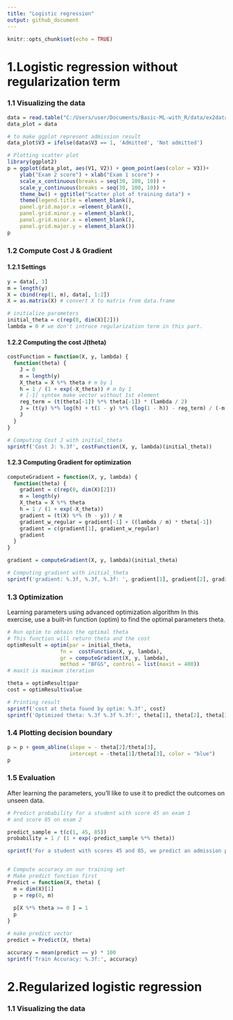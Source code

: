 ```yaml
---
title: "Logistic regression"
output: github_document
---
```


```r
knitr::opts_chunk$set(echo = TRUE)
```


# 1.Logistic regression without regularization term

### 1.1 Visualizing the data
```r
data = read.table("C:/Users/user/Documents/Basic-ML-with_R/data/ex2data1.txt", sep = ',')
data_plot = data

# to make ggplot represent admission result
data_plot$V3 = ifelse(data$V3 == 1, 'Admitted', 'Not admitted')

# Plotting scatter plot
library(ggplot2)
p = ggplot(data_plot, aes(V1, V2)) + geom_point(aes(color = V3))+
    ylab("Exam 2 score") + xlab("Exam 1 score") +
    scale_x_continuous(breaks = seq(30, 100, 10)) +
    scale_y_continuous(breaks = seq(30, 100, 10)) +
    theme_bw() + ggtitle("Scatter plot of training data") +
    theme(legend.title = element_blank(), 
    panel.grid.major.x =element_blank(),
    panel.grid.minor.y = element_blank(),  
    panel.grid.minor.x = element_blank(), 
    panel.grid.major.y = element_blank())   
p
```

### 1.2 Compute Cost J & Gradient

#### 1.2.1 Settings
```r
y = data[, 3]
m = length(y)
X = cbind(rep(1, m), data[, 1:2])
X = as.matrix(X) # convert X to matrix from data.frame

# initialize parameters
initial_theta = c(rep(0, dim(X)[2]))
lambda = 0 # we don't introce regularization term in this part.

```

#### 1.2.2 Computing the cost J(theta)
``` r
costFunction = function(X, y, lambda) {
  function(theta) {
    J = 0
    m = length(y)
    X_theta = X %*% theta # m by 1
    h = 1 / (1 + exp(-X_theta)) # m by 1
    # [-1] syntex make vector without 1st element
    reg_term = (t(theta[-1]) %*% theta[-1]) * (lambda / 2)
    J = (t(y) %*% log(h) + t(1 - y) %*% (log(1 - h)) - reg_term) / (-m)
    J
  }
}

# Computing Cost J with initial_theta
sprintf('Cost J: %.3f', costFunction(X, y, lambda)(initial_theta))

```


#### 1.2.3 Computing Gradient for optimization
``` r
computeGradient = function(X, y, lambda) {
  function(theta) {
    gradient = c(rep(0, dim(X)[2]))
    m = length(y)
    X_theta = X %*% theta
    h = 1 / (1 + exp(-X_theta))
    gradient = (t(X) %*% (h - y)) / m
    gradient_w_regular = gradient[-1] + ((lambda / m) * theta[-1])
    gradient = c(gradient[1], gradient_w_regular)
    gradient
  }
}

gradient = computeGradient(X, y, lambda)(initial_theta)

# Computing gradient with initial_theta
sprintf('gradient: %.3f, %.3f, %.3f: ', gradient[1], gradient[2], gradient[3])

```

### 1.3 Optimization

Learning parameters using advanced optimization algorithm
In this exercise, use a built-in function (optim) to find the
optimal parameters theta.

``` r
# Run optim to obtain the optimal theta
# This function will return theta and the cost
optimResult = optim(par = initial_theta,
                 fn =  costFunction(X, y, lambda),
                 gr = computeGradient(X, y, lambda), 
                 method = "BFGS", control = list(maxit = 400))
# maxit is maximum iteration

theta = optimResult$par
cost = optimResult$value

# Printing result
sprintf('cost at theta found by optim: %.3f', cost)
sprintf('Optimized theta: %.3f %.3f %.3f:', theta[1], theta[2], theta[3])

```

### 1.4 Plotting decision boundary
``` r
p = p + geom_abline(slope = - theta[2]/theta[3],
                    intercept = -theta[1]/theta[3], color = "blue")
p
```

### 1.5 Evaluation 

After learning the parameters, you'll like to use it to predict the outcomes on unseen data. 

``` r
# Predict probability for a student with score 45 on exam 1
# and score 85 on exam 2

predict_sample = t(c(1, 45, 85))
probability = 1 / (1 + exp(-predict_sample %*% theta))

sprintf('For a student with scores 45 and 85, we predict an admission probability of %.3f', probability)


# Compute accuracy on our training set
# Make predict function first
Predict = function(X, theta) {
  m = dim(X)[1]
  p = rep(0, m)
  
  p[X %*% theta >= 0 ] = 1
  p
}  

# make predict vector  
predict = Predict(X, theta)

accuracy = mean(predict == y) * 100
sprintf('Train Accuracy: %.3f:', accuracy)
```


# 2.Regularized logistic regression

### 1.1 Visualizing the data

